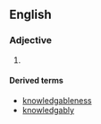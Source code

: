 ==English==

===Adjective===
{{en-adj}}

# {{alternative spelling of|knowledgeable}}

====Derived terms====
* [[knowledgableness]]
* [[knowledgably]]